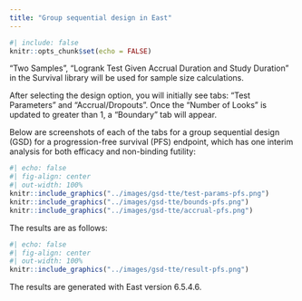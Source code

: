 ```yaml
---
title: "Group sequential design in East"
---
```


```r
#| include: false
knitr::opts_chunk$set(echo = FALSE)
```

"Two Samples", "Logrank Test Given Accrual Duration and Study Duration" in the Survival library will be used for sample size calculations.

After selecting the design option, you will initially see tabs: "Test Parameters" and "Accrual/Dropouts". Once the "Number of Looks" is updated to greater than 1, a "Boundary" tab will appear.

Below are screenshots of each of the tabs for a group sequential design (GSD) for a progression-free survival (PFS) endpoint, which has one interim analysis for both efficacy and non-binding futility:

```r
#| echo: false
#| fig-align: center
#| out-width: 100%
knitr::include_graphics("../images/gsd-tte/test-params-pfs.png")
knitr::include_graphics("../images/gsd-tte/bounds-pfs.png")
knitr::include_graphics("../images/gsd-tte/accrual-pfs.png")
```

The results are as follows:

```r
#| echo: false
#| fig-align: center
#| out-width: 100%
knitr::include_graphics("../images/gsd-tte/result-pfs.png")
```

The results are generated with East version 6.5.4.6.

